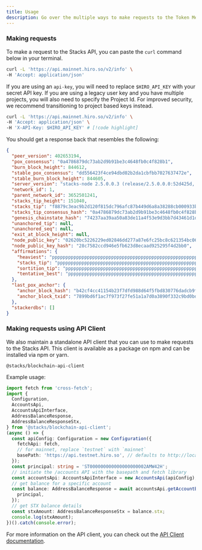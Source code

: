 ```yaml
---
title: Usage
description: Go over the multiple ways to make requests to the Token Metadata API.
---
```


### Making requests

To make a request to the Stacks API, you can paste the `curl` command below in your terminal.

```bash title="Terminal"
curl -L 'https://api.mainnet.hiro.so/v2/info' \
-H 'Accept: application/json'
```

If you are using an `api-key`, you will need to replace `$HIRO_API_KEY` with your secret API key. If you are using a legacy user key and you have multiple projects, you will also need to specify the Project Id. For improved security, we recommend transitioning to project based keys instead.

```bash title="Terminal"
curl -L 'https://api.mainnet.hiro.so/v2/info' \
-H 'Accept: application/json' \
-H 'X-API-Key: $HIRO_API_KEY' # [!code highlight]
```

You should get a response back that resembles the following:

```json
{
  "peer_version": 402653194,
  "pox_consensus": "0a4786879dc73ab2d9b91be3c4648fb0c4f828b1",
  "burn_block_height": 844612,
  "stable_pox_consensus": "dd556423f4ce94dbd02b2da1cbfbb7027637472e",
  "stable_burn_block_height": 844605,
  "server_version": "stacks-node 2.5.0.0.3 (release/2.5.0.0.0:52d425d, release build, linux [x86_64])",
  "network_id": 1,
  "parent_network_id": 3652501241,
  "stacks_tip_height": 151040,
  "stacks_tip": "f8879c3eac9b2d120f815dc796afc87b449d6a8a38288cb000933bb0408f6442",
  "stacks_tip_consensus_hash": "0a4786879dc73ab2d9b91be3c4648fb0c4f828b1",
  "genesis_chainstate_hash": "74237aa39aa50a83de11a4f53e9d3bb7d43461d1de9873f402e5453ae60bc59b",
  "unanchored_tip": null,
  "unanchored_seq": null,
  "exit_at_block_height": null,
  "node_public_key": "02620bc5226229ed02846dd277a87e6fc25bc8c621354bc0620ad088b367d76aa6",
  "node_public_key_hash": "28c7582ccd946e5fb623d8ecaad925295f4d2bb0",
  "affirmations": {
    "heaviest": "pppppppppppppppppppppppppppppppppppppppppppppppppppppppppppppppppppppppppppppppppppp",
    "stacks_tip": "ppppppppppppppppppppppppppppppppppppppppppppppppppppppppppppppppppppppppppppppppppppp",
    "sortition_tip": "ppppppppppppppppppppppppppppppppppppppppppppppppppppppppppppppppppppppppppppppppppppp",
    "tentative_best": "ppppppppppppppppppppppppppppppppppppppppppppppppppppppppppppppppppppppppppppppppppppp"
  },
  "last_pox_anchor": {
    "anchor_block_hash": "b42cf4cc41154b23f7dfd988d64f5fbd830776dadcb9f69cb7b5d55280c9effc",
    "anchor_block_txid": "7899bd6f1ac7f973f27fe51a1a7d0a3890f332c9bd0bde0319b4e738f9e2ee8d"
  },
  "stackerdbs": []
}
```

### Making requests using API Client

We also maintain a standalone API client that you can use to make requests to the Stacks API. This client is available as a package on npm and can be installed via npm or yarn.

```package-install title="Terminal"
@stacks/blockchain-api-client
```

Example usage:

```ts
import fetch from 'cross-fetch';
import {
  Configuration,
  AccountsApi,
  AccountsApiInterface,
  AddressBalanceResponse,
  AddressBalanceResponseStx,
} from '@stacks/blockchain-api-client';
(async () => {
  const apiConfig: Configuration = new Configuration({
    fetchApi: fetch,
    // for mainnet, replace `testnet` with `mainnet`
    basePath: 'https://api.testnet.hiro.so', // defaults to http://localhost:3999
  });
  const principal: string = 'ST000000000000000000002AMW42H';
  // initiate the /accounts API with the basepath and fetch library
  const accountsApi: AccountsApiInterface = new AccountsApi(apiConfig);
  // get balance for a specific account
  const balance: AddressBalanceResponse = await accountsApi.getAccountBalance({
    principal,
  });
  // get STX balance details
  const stxAmount: AddressBalanceResponseStx = balance.stx;
  console.log(stxAmount);
})().catch(console.error);
```

For more information on the API client, you can check out the [API Client documentation](/stacks/api/client).